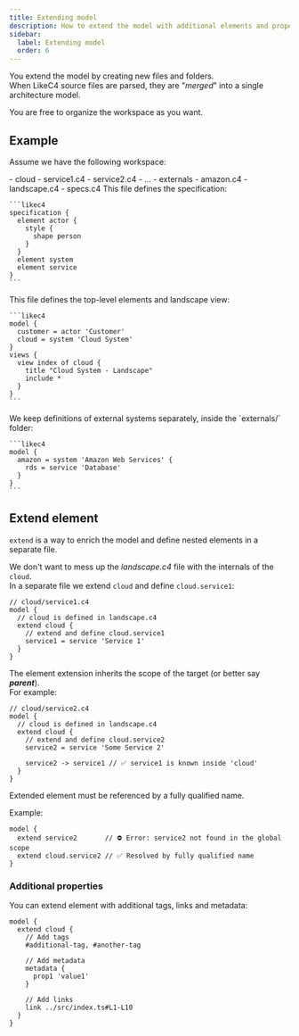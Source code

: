 ```yaml
---
title: Extending model
description: How to extend the model with additional elements and properties from other files
sidebar: 
  label: Extending model
  order: 6
---
```



You extend the model by creating new files and folders.  
When LikeC4 source files are parsed, they are "_merged_" into a single architecture model.

You are free to organize the workspace as you want.


## Example

Assume we have the following workspace:

<FileTree>
- cloud
  - service1.c4
  - service2.c4
  - ...
- externals
  - amazon.c4
- landscape.c4
- specs.c4
</FileTree>


<Tabs>
  <TabItem label="specs.c4">
    This file defines the specification:

    ```likec4
    specification {
      element actor {
        style {
          shape person
        }
      }
      element system
      element service
    }
    ```
  </TabItem>
  <TabItem label="landscape.c4">
    This file defines the top-level elements and landscape view:

    ```likec4
    model {
      customer = actor 'Customer'
      cloud = system 'Cloud System'
    }
    views {
      view index of cloud {
        title "Cloud System - Landscape"
        include *
      }
    }
    ```
  </TabItem>
  <TabItem label="externals/amazon.c4">
    We keep definitions of external systems separately, inside the `externals/` folder:
    
    ```likec4
    model {
      amazon = system 'Amazon Web Services' {
        rds = service 'Database'
      }
    }
    ```
  </TabItem>
</Tabs>

## Extend element

`extend` is a way to enrich the model and define nested elements in a separate file.


We don't want to mess up the _landscape.c4_ file with the internals of the `cloud`.  
In a separate file we extend `cloud` and define `cloud.service1`:

```likec4
// cloud/service1.c4
model {
  // cloud is defined in landscape.c4
  extend cloud {
    // extend and define cloud.service1
    service1 = service 'Service 1'
  }
}
```

The element extension inherits the scope of the target (or better say _**parent**_).  
For example:

```likec4
// cloud/service2.c4
model {
  // cloud is defined in landscape.c4
  extend cloud {
    // extend and define cloud.service2
    service2 = service 'Some Service 2'

    service2 -> service1 // ✅ service1 is known inside 'cloud'
  }
}
```

<Aside type='caution'>
Extended element must be referenced by a fully qualified name.  

Example:

```likec4
model {
  extend service2       // ⛔️ Error: service2 not found in the global scope
  extend cloud.service2 // ✅ Resolved by fully qualified name
}
```
</Aside>

### Additional properties

You can extend element with additional tags, links and metadata:

```likec4
model {
  extend cloud {
    // Add tags
    #additional-tag, #another-tag

    // Add metadata
    metadata {
      prop1 'value1'
    }

    // Add links
    link ../src/index.ts#L1-L10
  }
}
```
